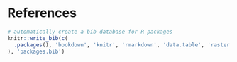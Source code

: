 # References {-}

```r
# automatically create a bib database for R packages
knitr::write_bib(c(
  .packages(), 'bookdown', 'knitr', 'rmarkdown', 'data.table', 'raster', 'sf', 'ggplot2', 'reactable'
), 'packages.bib')
```


